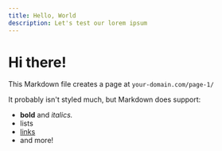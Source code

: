 ```yaml
---
title: Hello, World
description: Let's test our lorem ipsum
---
```


# Hi there!

This Markdown file creates a page at `your-domain.com/page-1/`

It probably isn't styled much, but Markdown does support:

- **bold** and _italics._
- lists
- [links](https://astro.build)
- and more!
